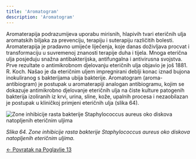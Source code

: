 ```yaml
---
title: 'Aromatogram'
description: 'Aromatogram'
---
```



Aromaterapija podrazumijeva uporabu mirisnih, hlapivih tvari eteričnih ulja aromatskih biljaka za prevenciju, terapiju i suterapiju različitih bolesti. Aromaterapija je pradavno umijeće liječenja, koje danas doživljava procvat i transformaciju u suvremenoj znanosti terapije duha i tijela. Mnoga eterična ulja posjeduju snažna antibakterijska, antifungalna i antivirusna svojstva. Prve rezultate o antimikrobnom djelovanju eteričnih ulja objavio je još 1881. R. Koch. Našao je da eteričnim uljem impregnirani deblji konac iznad bujona inokuliranog s bakterijama ubija bakterije. Aromatogram (aroma-antibiogram) je postupak u aromaterapiji analogan antibiogramu, kojim se dokazuje antimikrobno djelovanje eteričnih ulja na čiste kulture patogenih bakterija izoliranih iz krvi, urina, sline, kože, upalnih procesa i nezaobilazan je postupak u kliničkoj primjeni eteričnih ulja (slika 64).

![Zone inhibicije rasta bakterije Staphylococcus aureus oko diskova natopljenih eteričnim uljima](/Images/slika64.jpg)

*Slika 64. Zone inhibicije rasta bakterije Staphylococcus aureus oko diskova natopljenih eteričnim uljima.*

[← Povratak na Poglavlje 13](../poglavlje-13)
